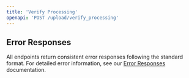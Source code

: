 ```yaml
---
title: 'Verify Processing'
openapi: 'POST /upload/verify_processing'
---
```



<Panel>
  <TableOfContents />
</Panel>

## Error Responses

All endpoints return consistent error responses following the standard format. For detailed error information, see our [Error Responses](/api-reference/error-responses) documentation.


